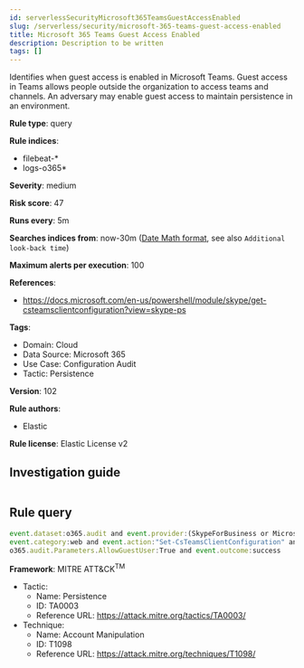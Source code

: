 ```yaml
---
id: serverlessSecurityMicrosoft365TeamsGuestAccessEnabled
slug: /serverless/security/microsoft-365-teams-guest-access-enabled
title: Microsoft 365 Teams Guest Access Enabled
description: Description to be written
tags: []
---
```


<div id="microsoft-365-teams-guest-access-enabled"></div>

Identifies when guest access is enabled in Microsoft Teams. Guest access in Teams allows people outside the organization to access teams and channels. An adversary may enable guest access to maintain persistence in an environment.

**Rule type**: query

**Rule indices**: 

* filebeat-*
* logs-o365*

**Severity**: medium

**Risk score**: 47

**Runs every**: 5m

**Searches indices from**: now-30m ([Date Math format](((ref))/common-options.html#date-math), see also <DocLink id="serverlessSecurityRulesUiCreate" section="set-the-rules-schedule">`Additional look-back time`</DocLink>)

**Maximum alerts per execution**: 100

**References**: 

* https://docs.microsoft.com/en-us/powershell/module/skype/get-csteamsclientconfiguration?view=skype-ps

**Tags**: 

* Domain: Cloud
* Data Source: Microsoft 365
* Use Case: Configuration Audit
* Tactic: Persistence

**Version**: 102

**Rule authors**: 

* Elastic

**Rule license**: Elastic License v2

## Investigation guide

```markdown

```

## Rule query

```js
event.dataset:o365.audit and event.provider:(SkypeForBusiness or MicrosoftTeams) and
event.category:web and event.action:"Set-CsTeamsClientConfiguration" and
o365.audit.Parameters.AllowGuestUser:True and event.outcome:success

```

**Framework**: MITRE ATT&CK<sup>TM</sup>

* Tactic:
    * Name: Persistence
    * ID: TA0003
    * Reference URL: https://attack.mitre.org/tactics/TA0003/
* Technique:
    * Name: Account Manipulation
    * ID: T1098
    * Reference URL: https://attack.mitre.org/techniques/T1098/

